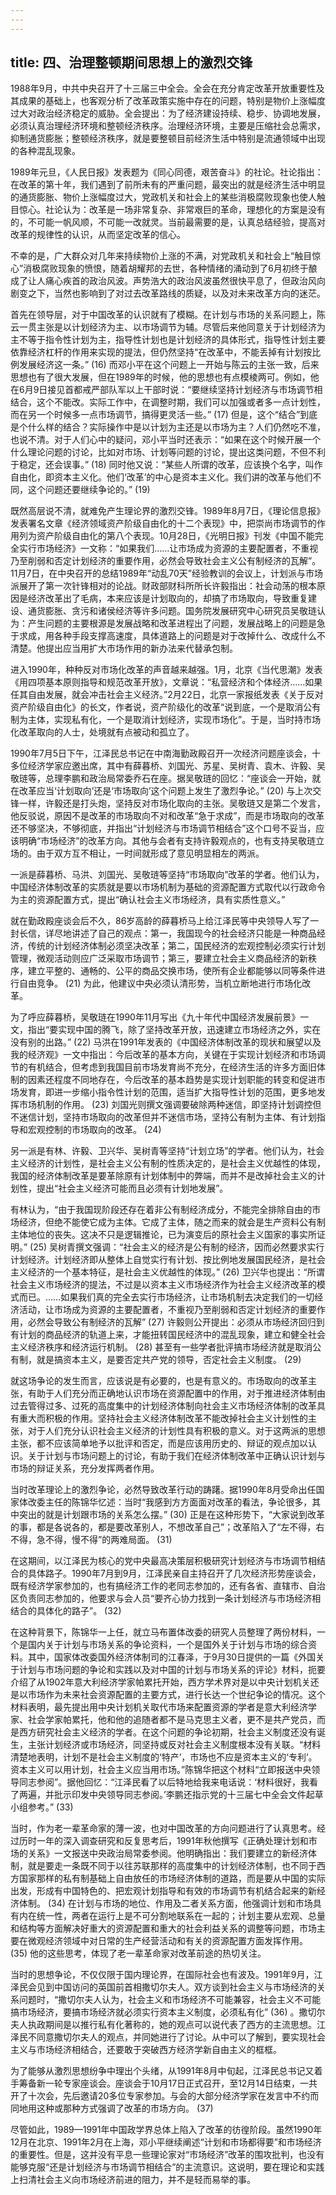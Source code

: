```yaml
---
---
---
```

title: 四、治理整顿期间思想上的激烈交锋
---




1988年9月，中共中央召开了十三届三中全会。全会在充分肯定改革开放重要性及其成果的基础上，也客观分析了改革政策实施中存在的问题，特别是物价上涨幅度过大对政治经济稳定的威胁。全会提出：为了经济建设持续、稳步、协调地发展，必须认真治理经济环境和整顿经济秩序。治理经济环境，主要是压缩社会总需求，抑制通货膨胀；整顿经济秩序，就是要整顿目前经济生活中特别是流通领域中出现的各种混乱现象。

1989年元旦，《人民日报》发表题为《同心同德，艰苦奋斗》的社论。社论指出：在改革的第十年，我们遇到了前所未有的严重问题，最突出的就是经济生活中明显的通货膨胀、物价上涨幅度过大，党政机关和社会上的某些消极腐败现象也使人触目惊心。社论认为：改革是一场非常复杂、非常艰巨的革命，理想化的方案是没有的，不可能一帆风顺，不可能一改就灵。当前最需要的是，认真总结经验，提高对改革的规律性的认识，从而坚定改革的信心。

不幸的是，广大群众对几年来持续物价上涨的不满，对党政机关和社会上“触目惊心”消极腐败现象的愤恨，随着胡耀邦的去世，各种情绪的涌动到了6月初终于酿成了让人痛心疾首的政治风波。声势浩大的政治风波虽然很快平息了，但政治风向剧变之下，当然也影响到了对过去改革路线的质疑，以及对未来改革方向的迷茫。

首先在领导层，对于中国改革的认识就有了模糊。在计划与市场的关系问题上，陈云一贯主张是以计划经济为主、以市场调节为辅。尽管后来他同意关于计划经济为主不等于指令性计划为主，指导性计划也是计划经济的具体形式，指导性计划主要依靠经济杠杆的作用来实现的提法，但仍然坚持“在改革中，不能丢掉有计划按比例发展经济这一条。” (16) 而邓小平在这个问题上一开始与陈云的主张一致，后来思想也有了很大发展，但在1989年的时候，他的思想也有点模棱两可。例如，他在6月9日接见首都戒严部队军以上干部时说：“要继续坚持计划经济与市场调节相结合，这个不能改。实际工作中，在调整时期，我们可以加强或者多一点计划性，而在另一个时候多一点市场调节，搞得更灵活一些。” (17) 但是，这个“结合”到底是个什么样的结合？实际操作中是以计划为主还是以市场为主？人们仍然吃不准，也说不清。对于人们心中的疑问，邓小平当时还表示：“如果在这个时候开展一个什么理论问题的讨论，比如对市场、计划等问题的讨论，提出这类问题，不但不利于稳定，还会误事。” (18) 同时他又说：“某些人所谓的改革，应该换个名字，叫作自由化，即资本主义化。他们‘改革’的中心是资本主义化。我们讲的改革与他们不同，这个问题还要继续争论的。” (19)

既然高层说不清，就难免产生理论界的激烈交锋。1989年8月7日，《理论信息报》发表署名文章《经济领域资产阶级自由化的十二个表现》中，把崇尚市场调节的作用列为资产阶级自由化的第八个表现。10月28日，《光明日报》刊发《中国不能完全实行市场经济》一文称：“如果我们……让市场成为资源的主要配置者，不重视乃至削弱和否定计划经济的重要作用，必然会导致社会主义公有制经济的瓦解”。11月7日，在中央召开的总结1989年“动乱70天”经验教训的会议上，计划派与市场派展开了第一次针锋相对的论战。财政部财科所所长许毅指出：社会动荡的根本原因是经济改革出了毛病，本来应该是计划取向的，却搞了市场取向，导致重复建设、通货膨胀、贪污和诸侯经济等许多问题。国务院发展研究中心研究员吴敬琏认为：产生问题的主要根源是发展战略和改革进程出了问题，发展战略上的问题是急于求成，用各种手段支撑高速度，具体道路上的问题是对于改掉什么、改成什么不清楚。他提出应当用扩大市场作用的新办法来代替承包制。

进入1990年，种种反对市场化改革的声音越来越强。1月，北京《当代思潮》发表《用四项基本原则指导和规范改革开放》，文章说：“私营经济和个体经济……如果任其自由发展，就会冲击社会主义经济。”2月22日，北京一家报纸发表《关于反对资产阶级自由化》的长文，作者说，资产阶级化的改革“说到底，一个是取消公有制为主体，实现私有化，一个是取消计划经济，实现市场化”。于是，当时持市场化改革取向的人士，处境就有点被动和孤立了。

1990年7月5日下午，江泽民总书记在中南海勤政殿召开一次经济问题座谈会，十多位经济学家应邀出席，其中有薛暮桥、刘国光、苏星、吴树青、袁木、许毅、吴敬琏等，总理李鹏和政治局常委乔石在座。据吴敬琏的回忆：“座谈会一开始，就在改革应当‘计划取向’还是‘市场取向’这个问题上发生了激烈争论。” (20) 与上次交锋一样，许毅还是打头炮，坚持反对市场化取向的主张。吴敬琏又是第二个发言，他反驳说，原因不是改革的市场取向不对和改革“急于求成”，而是市场取向的改革还不够坚决，不够彻底，并指出“计划经济与市场调节相结合”这个口号不妥当，应该明确“市场经济”的改革方向。其他与会者有支持许毅观点的，也有支持吴敬琏立场的。由于双方互不相让，一时间就形成了意见明显相左的两派。

一派是薛暮桥、马洪、刘国光、吴敬琏等坚持“市场取向”改革的学者。他们认为，中国经济体制改革的实质就是要以市场机制为基础的资源配置方式取代以行政命令为主的资源配置方式，提出“确认社会主义市场经济，具有实质性意义。”

就在勤政殿座谈会后不久，86岁高龄的薛暮桥马上给江泽民等中央领导人写了一封长信，详尽地讲述了自己的观点：第一，我国现今的社会经济只能是一种商品经济，传统的计划经济体制必须坚决改革；第二，国民经济的宏观控制必须实行计划管理，微观活动则应广泛采取市场调节；第三，要建立社会主义商品经济的新秩序，建立平整的、通畅的、公平的商品交换市场，使所有企业都能够以同等条件进行自由竞争。 (21) 为此，他建议中央必须认清形势，当机立断地进行市场化改革。

为了呼应薛暮桥，吴敬琏在1990年11月写出《九十年代中国经济发展前景》一文，指出“要实现中国的腾飞，除了坚持改革开放，迅速建立市场经济之外，实在没有别的出路。” (22) 马洪在1991年发表的《中国经济体制改革的现状和展望以及我的经济观》一文中指出：今后改革的基本方向，关键在于实现计划经济和市场调节的有机结合，但考虑到我国目前市场发育尚不充分，在经济生活的许多方面旧体制的因素还程度不同地存在，今后改革的基本趋势是实现计划职能的转变和促进市场发育，即进一步缩小指令性计划的范围，适当扩大指导性计划的范围，更多地发挥市场机制的作用。 (23) 刘国光则撰文强调要破除两种迷信，即坚持计划调控但不迷信计划，坚持市场取向的改革但并不迷信市场，坚持公有制为主体、有计划指导和宏观控制的市场取向的改革。 (24)

另一派是有林、许毅、卫兴华、吴树青等坚持“计划立场”的学者。他们认为，社会主义经济的计划性，是社会主义公有制的性质决定的，是社会主义优越性的体现，我国的经济体制改革是要革除原有计划体制中的弊端，而并不是改掉社会主义的计划性，提出“社会主义经济可能而且必须有计划地发展”。

有林认为，“由于我国现阶段还存在着非公有制经济成分，不能完全排除自由的市场经济，但绝不能使它成为主体。它成了主体，随之而来的就会是生产资料公有制主体地位的丧失。这决不只是逻辑推论，已为演变后的原社会主义国家的事实所证明。” (25) 吴树青撰文强调：“社会主义的经济是公有制的经济，因而必然要求实行计划经济。计划经济即从整体上自觉实行有计划、按比例地发展国民经济，是社会主义经济的一个基本特征，是社会主义优越性的体现。” (26) 卫兴华也提出：“所谓社会主义市场经济的提法，不过是以资本主义市场经济作为社会主义经济改革的模式而已。……如果我们真的完全去实行市场经济，让市场机制去决定我们的一切经济活动，让市场成为资源的主要配置者，不重视乃至削弱和否定计划经济的重要作用，必然会导致公有制经济的瓦解” (27) 许毅则公开提出：必须从市场经济回归到有计划的商品经济的轨道上来，才能扭转国民经济中的混乱现象，建立和健全社会主义经济秩序和经济运行机制。 (28) 甚至有一些学者批评搞市场经济就是取消公有制，就是搞资本主义，是要否定共产党的领导，否定社会主义制度。 (29)

就这场争论的发生而言，应该说是有必要的，也是有意义的。市场取向的改革主张，有助于人们充分而正确地认识市场在资源配置中的作用，对于推进经济体制由过去管得过多、过死的高度集中的计划经济体制向社会主义市场经济体制的改革具有重大而积极的作用。坚持社会主义经济体制改革不能改掉社会主义计划性的主张，对于人们充分认识社会主义经济的计划性具有积极的意义。对于这两派的思想主张，都不应该简单地予以批评和否定，而是应该用历史的、辩证的观点加以认识。关于计划与市场问题上的讨论，有助于我们在经济体制改革中正确认识计划与市场的辩证关系，充分发挥两者作用。

当时改革理论上的激烈争论，必然导致改革行动的踌躇。据1990年8月受命出任国家体改委主任的陈锦华忆述：当时“我感到方方面面对改革的看法，争论很多，其中突出的就是计划跟市场的关系怎么摆。” (30) 正是在这种形势下，“大家说到改革的事，都是各说各的，都是要改革别人，不想改革自己”；改革陷入了“左不得，右不得，急不得，慢不得”的两难局面。 (31)

在这期间，以江泽民为核心的党中央最高决策层积极研究计划经济与市场调节相结合的具体路子。1990年7月到9月，江泽民亲自主持召开了几次经济形势座谈会，既有经济学家参加的，也有搞经济工作的老同志参加的，还有各省、直辖市、自治区负责同志参加的，他要求与会人员“要齐心协力找到一条计划经济与市场经济相结合的具体化的路子”。 (32)

在这种背景下，陈锦华一上任，就立马布置体改委的研究人员整理了两份材料，一个是国内关于计划与市场关系的争论资料，一个是国外关于计划与市场的综合资料。其中，国家体改委国外经济体制司的江春泽，于9月30日提供的一篇《外国关于计划与市场问题的争论和实践以及对中国的计划与市场关系的评论》材料，扼要介绍了从1902年意大利经济学家帕累托开始，西方学术界对是以中央计划机关还是以市场作为未来社会资源配置的主要方式，进行长达一个世纪争论的情况。这个材料表明，最先提出用中央计划机关取代市场来配置资源的学者是意大利经济学家、社会学家帕累托，他和他的追随者都不是马克思主义者，更不是共产党员，而是西方研究社会主义经济的学者。在这个问题的争论初期，社会主义制度还没有诞生，主张计划经济或市场经济，同坚持或反对社会主义制度根本没有关联。“材料清楚地表明，计划不是社会主义制度的‘特产’，市场也不应是资本主义的‘专利’。资本主义可以用计划，社会主义应当用市场。”陈锦华把这个材料“立即报送中央领导同志参阅”。据他回忆：“江泽民看了以后特地给我来电话说：‘材料很好，我看了两遍，并批示印发中央领导同志参阅。’李鹏还指示党的十三届七中全会文件起草小组参考。” (33)

当时，作为老一辈革命家的薄一波，也对中国改革的方向问题进行了认真思考。经过历时一年的深入调查研究和反复思考后，1991年秋他撰写《正确处理计划和市场的关系》一文报送中央政治局常委参阅。他明确指出：我们要建立的新经济体制，就是要走一条既不同于以往苏联那样的高度集中的计划经济体制，也不同于西方国家那样的私有制基础上自由放任的市场经济体制的道路，而是要从中国的实际出发，形成有中国特色的、把宏观计划指导和有效的市场调节有机结合起来的新经济体制。 (34) 在计划与市场的地位、作用及二者关系方面，他强调计划和市场具有内在统一性，两者在运行上是不可分割地联系在一起的；计划主要从宏观、总量和结构等方面解决好重大的资源配置和重大的社会利益关系的调整等问题，市场主要在微观经济领域中对日常的生产经营活动和有关的资源配置方面发挥作用。 (35) 他的这些思考，体现了老一辈革命家对改革前途的热切关注。

当时的思想争论，不仅仅限于国内理论界，在国际社会也有波及。1991年9月，江泽民会见到中国访问的英国前首相撒切尔夫人。双方谈到社会主义与市场经济的关系问题时，“撒切尔夫人认为，社会主义和市场经济不可能兼容，社会主义不可能搞市场经济，要搞市场经济就必须实行资本主义制度，必须私有化” (36) 。撒切尔夫人执政期间是以推行私有化著称的，她的观点可以说代表了西方的主流思想。江泽民不同意撒切尔夫人的观点，并同她进行了讨论。从中可以了解到，要实现社会主义与市场经济相结合，还要敢于突破西方经济学新自由主义的框框。

为了能够从激烈思想纷争中理出个头绪，从1991年8月中旬起，江泽民总书记又着手筹备新一轮专家座谈会。座谈会于10月17日正式召开，至12月14日结束，一共开了十次会，先后邀请20多位专家参加。与会的大部分经济学家在发言中不约而同地用这种或那种方式强调了改革的市场方向。 (37)

尽管如此，1989—1991年中国政学界总体上陷入了改革的彷徨阶段。虽然1990年12月在北京、1991年2月在上海，邓小平继续阐述“计划和市场都得要”和市场经济的重要性。但是，这并没有平息一些理论家对“市场经济”改革的围攻批判，也没有能够克服“还是计划经济与市场调节相结合”的主流意识。这说明，要在理论和实践上扫清社会主义向市场经济前进的阻力，并不是轻而易举的事。